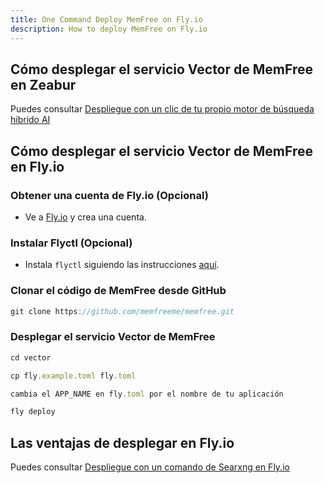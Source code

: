 ```yaml
---
title: One Command Deploy MemFree on Fly.io
description: How to deploy MemFree on Fly.io
---
```


## Cómo desplegar el servicio Vector de MemFree en Zeabur

Puedes consultar [Despliegue con un clic de tu propio motor de búsqueda híbrido AI](/docs/one-click-deploy-ai-search)

## Cómo desplegar el servicio Vector de MemFree en Fly.io

<Steps>

### Obtener una cuenta de Fly.io (Opcional)

-   Ve a [Fly.io](https://fly.io) y crea una cuenta.

### Instalar Flyctl (Opcional)

-   Instala `flyctl` siguiendo las instrucciones [aquí](https://fly.io/docs/flyctl/install/).

### Clonar el código de MemFree desde GitHub

```js
git clone https://github.com/memfreeme/memfree.git
```

### Desplegar el servicio Vector de MemFree

```js
cd vector

cp fly.example.toml fly.toml

cambia el APP_NAME en fly.toml por el nombre de tu aplicación

fly deploy
```

</Steps>

## Las ventajas de desplegar en Fly.io

Puedes consultar [Despliegue con un comando de Searxng en Fly.io](/docs/deploy-searxng-fly-io)